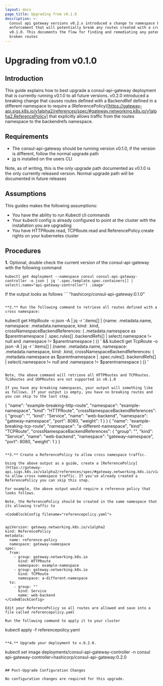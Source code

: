 ```yaml
---
layout: docs
page_title: Upgrading from v0.1.0
description: >-
  Consul api gateway versions v0.2.x introduced a change to namespace backend ref
  enforcement that will potentially break any routes created with a cross namespace in
  v0.1.0. This documents the flow for finding and remediating any potentially
  broken routes
---
```


# Upgrading from v0.1.0


## Introduction

This guide explains how to best upgrade a consul-api-gateway deployment that is currently
running v0.1.0 to all future versions. v0.2.0 introduced a breaking change that
causes routes defined with a BackendRef defined in a different namespace to
require a (ReferencePolicy)[https://gateway-api.sigs.k8s.io/v1alpha2/references/spec/#gateway.networking.k8s.io/v1alpha2.ReferencePolicy]
that explicitly allows traffic from the routes namespace to the backendrefs namespace.



## Requirements

- The consul-api-gateway should be running version v0.1.0, if the version is different, follow the normal upgrade path
- [jq](https://stedolan.github.io/jq/download/) is installed on the users CLI

Note, as of writing, this is the only upgrade path documented as v0.1.0 is the only currently released version. Normal upgrade path will be documented
in future releases

## Assumptions

This guides makes the following assumptions:

- You have the ability to run Kubectl cli commands
- Your kubectl config is already configured to point at the cluster with the installation you are upgrading
- You have HTTPRoute.read, TCPRoute.read and ReferencePolicy.create rights on your kubernetes cluster


## Procedures

**1.** Optional, double check the current version of the consul-api-gateway with the following command

```
kubectl get deployment --namespace consul consul-api-gateway-controller -o json | jq '.spec.template.spec.containers[] | select(.name="api-gateway-controller") .image'
```

If the output looks as follows ```
"hashicorp/consul-api-gateway:0.1.0"
```, continue following this upgrade path.

**2.** Run the following command to retrieve all routes defined with a cross namespace:

```
kubectl get HttpRoute -o json -A | jq -r '.items[] | {name: .metadata.name, namespace: .metadata.namespace, kind: .kind, crossNamespaceBackendReferences: ( .metadata.namespace as $parentnamespace | .spec.rules[] .backendRefs[] | select(.namespace != null and .namespace != $parentnamespace )  )}  ' && kubectl get TcpRoute -o json -A | jq -r '.items[] | {name: .metadata.name, namespace: .metadata.namespace, kind: .kind, crossNamespaceBackendReferences: ( .metadata.namespace as $parentnamespace | .spec.rules[] .backendRefs[] | select(.namespace != null and .namespace != $parentnamespace )  )}  '

```

Note, the above command will retrieve all HTTPRoutes and TCPRoutes. TLSRoutes and UDPRoutes are not supported in v0.1.0

If you have any breaking namespaces, your output will something like as follows. If your output is empty, you have no breaking routes and you can skip to the last step.

```
{
  "name": "example-breaking-http-route",
  "namespace": "example-namespace",
  "kind": "HTTPRoute",
  "crossNamespaceBackendReferences": {
    "group": "",
    "kind": "Service",
    "name": "web-backend",
    "namespace": "gateway-namespace",
    "port": 8080,
    "weight": 1
  }
}
{
  "name": "example-breaking-tcp-route",
  "namespace": "a-different-namespace",
  "kind": "TCPRoute",
  "crossNamespaceBackendReferences": {
    "group": "",
    "kind": "Service",
    "name": "web-backend",
    "namespace": "gateway-namespace",
    "port": 8080,
    "weight": 1
  }
}
```

**3.** Create a ReferencePolicy to allow cross namespace traffic.

Using the above output as a guide, create a [ReferencePolicy](https://gateway-api.sigs.k8s.io/v1alpha2/references/spec/#gateway.networking.k8s.io/v1alpha2.ReferencePolicy) to allow cross namespace traffic. If you've already created a ReferencePolicy you can skip this step.

For example, the above output would require a reference policy that looks follows.

Note, the ReferencePolicy should be created in the same namespace that its allowing traffic to

<CodeBlockConfig filename="referencepolicy.yaml">


apiVersion: gateway.networking.k8s.io/v1alpha2
kind: ReferencePolicy
metadata:
  name: reference-policy
  namespace: gateway-namespace
spec:
  from:
    - group: gateway.networking.k8s.io
      kind: HTTPRoute
      namespace: example-namespace
    - group: gateway.networking.k8s.io
      kind: TCPRoute
      namespace: a-different-namespace
  to:
    - group: ""
      kind: Service
      name: web-backend
</CodeBlockConfig>

Edit your ReferencePolicy so all routes are allowed and save into a file called referencepolicy.yaml

Run the following command to apply it to your cluster

```
kubectl apply -f referencepolicy.yaml
```

**4.** Upgrade your deployment to v.0.2.0.
```
kubectl set image deployments/consul-api-gateway-controller -n consul api-gateway-controller=hashicorp/consul-api-gateway:0.2.0
```

## Post-Upgrade Configuration Changes

No configuration changes are required for this upgrade.
